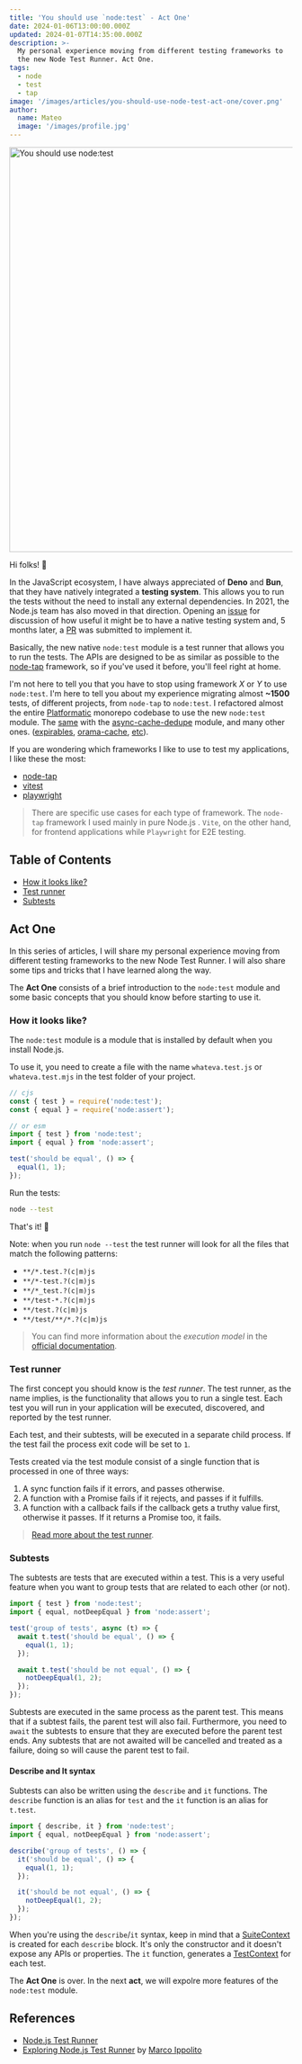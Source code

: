 ```yaml
---
title: 'You should use `node:test` - Act One'
date: 2024-01-06T13:00:00.000Z
updated: 2024-01-07T14:35:00.000Z
description: >-
  My personal experience moving from different testing frameworks to
  the new Node Test Runner. Act One.
tags:
  - node
  - test
  - tap
image: '/images/articles/you-should-use-node-test-act-one/cover.png'
author:
  name: Mateo
  image: '/images/profile.jpg'
---
```


<Image
  src="/images/articles/you-should-use-node-test-act-one/cover.png"
  width="1280"
  height="720"
  alt="You should use node:test"
  href="/blog/you-should-use-node-test-act-one"
/>

Hi folks! 👋

In the JavaScript ecosystem, I have always appreciated of **Deno** and **Bun**, that they have natively integrated a **testing system**. This allows you to run the tests without the need to install any external dependencies. In 2021, the Node.js team has also moved in that direction. Opening an [issue](https://github.com/nodejs/node/issues/40954) for discussion of how useful it might be to have a native testing system and, 5 months later, a [PR](https://github.com/nodejs/node/pull/42325) was submitted to implement it.

Basically, the new native `node:test` module is a test runner that allows you to run the tests. The APIs are designed to be as similar as possible to the [node-tap](https://node-tap.org/basics/) framework, so if you've used it before, you'll feel right at home.

I'm not here to tell you that you have to stop using framework _X_ or _Y_ to use `node:test`. I'm here to tell you about my experience migrating almost **~1500** tests, of different projects, from `node-tap` to `node:test`. I refactored almost the entire [Platformatic](https://github.com/platformatic/platformatic/issues/1796) monorepo codebase to use the new `node:test` module. The [same](https://github.com/mcollina/async-cache-dedupe/pull/107) with the [async-cache-dedupe](https://github.com/mcollina/async-cache-dedupe/pull/107) module, and many other ones. ([expirables](https://github.com/Cadienvan/expirables/pull/40), [orama-cache](https://github.com/mateonunez/orama-cache/pull/123), [etc](https://github.com/mateonunez/asterism/pull/119)).

If you are wondering which frameworks I like to use to test my applications, I like these the most:

- [node-tap](https://github.com/tapjs/tapjs)
- [vitest](https://github.com/vitest-dev/vitest)
- [playwright](https://github.com/microsoft/playwright)

> There are specific use cases for each type of framework. The `node-tap` framework I used mainly in pure Node.js . `Vite`, on the other hand, for frontend applications while `Playwright` for E2E testing.

## Table of Contents

- <a href="#how-it-looks-like" alt="How it looks like?" target="_self">
    How it looks like?
  </a>
- <a href="#test-runner" alt="Test runner" target="_self">
    Test runner
  </a>
- <a href="#subtests" alt="Subtests" target="_self">
    Subtests
  </a>

## Act One

In this series of articles, I will share my personal experience moving from different testing frameworks to the new Node Test Runner. I will also share some tips and tricks that I have learned along the way.

The **Act One** consists of a brief introduction to the `node:test` module and some basic concepts that you should know before starting to use it.

### How it looks like?

The `node:test` module is a module that is installed by default when you install Node.js.

To use it, you need to create a file with the name `whateva.test.js` or `whateva.test.mjs` in the test folder of your project.

```js
// cjs
const { test } = require('node:test');
const { equal } = require('node:assert');

// or esm
import { test } from 'node:test';
import { equal } from 'node:assert';

test('should be equal', () => {
  equal(1, 1);
});
```

Run the tests:

```bash
node --test
```

That's it! 🎉

Note: when you run `node --test` the test runner will look for all the files that match the following patterns:

- `**/*.test.?(c|m)js`
- `**/*-test.?(c|m)js`
- `**/*_test.?(c|m)js`
- `**/test-*.?(c|m)js`
- `**/test.?(c|m)js`
- `**/test/**/*.?(c|m)js`

> You can find more information about the _execution model_ in the [official documentation](https://nodejs.org/api/test.html#test-runner-execution-model).

### Test runner

The first concept you should know is the _test runner_. The test runner, as the name implies, is the functionality that allows you to run a single test. Each test you will run in your application will be executed, discovered, and reported by the test runner.

Each test, and their subtests, will be executed in a separate child process. If the test fail the process exit code will be set to `1`.

Tests created via the test module consist of a single function that is processed in one of three ways:

1. A sync function fails if it errors, and passes otherwise.
2. A function with a Promise fails if it rejects, and passes if it fulfills.
3. A function with a callback fails if the callback gets a truthy value first, otherwise it passes. If it returns a Promise too, it fails.

> [Read more about the test runner](https://nodejs.org/api/test.html#test-runner).

### Subtests

The subtests are tests that are executed within a test. This is a very useful feature when you want to group tests that are related to each other (or not).

```js
import { test } from 'node:test';
import { equal, notDeepEqual } from 'node:assert';

test('group of tests', async (t) => {
  await t.test('should be equal', () => {
    equal(1, 1);
  });

  await t.test('should be not equal', () => {
    notDeepEqual(1, 2);
  });
});
```

Subtests are executed in the same process as the parent test. This means that if a subtest fails, the parent test will also fail. Furthermore, you need to `await` the subtests to ensure that they are executed before the parent test ends. Any subtests that are not awaited will be cancelled and treated as a failure, doing so will cause the parent test to fail.

#### Describe and It syntax

Subtests can also be written using the `describe` and `it` functions. The `describe` function is an alias for `test` and the `it` function is an alias for `t.test`.

```js
import { describe, it } from 'node:test';
import { equal, notDeepEqual } from 'node:assert';

describe('group of tests', () => {
  it('should be equal', () => {
    equal(1, 1);
  });

  it('should be not equal', () => {
    notDeepEqual(1, 2);
  });
});
```

When you're using the `describe`/`it` syntax, keep in mind that a [SuiteContext](https://nodejs.org/api/test.html#class-suitecontext) is created for each `describe` block. It's only the constructor and it doesn't expose any APIs or properties. The `it` function, generates a [TestContext](https://nodejs.org/api/test.html#class-testcontext) for each test.

The **Act One** is over. In the next **act**, we will expolre more features of the `node:test` module.

## References

- [Node.js Test Runner](https://nodejs.org/api/test.html)
- [Exploring Node.js Test Runner](https://portal.gitnation.org/contents/exploring-nodejs-test-runner) by [Marco Ippolito](https://twitter.com/satanacchio)
